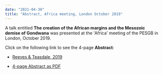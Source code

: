 ```yaml
---
date: "2021-04-30"
title: "Abstract, Africa meeting, London October 2019"
---
```

A talk entitled **The creation of the African margins and the Mesozoic demise of Gondwana** was presented at the 'Africa' meeting of the PESGB in London, October 2019.


Click on the following link to see the 4-page **Abstract**:



* [Reeves & Teasdale, 2019](http://www.reeves.nl/upload/The-creation-of-the-African-margins-revised.pdf)


* [4-page Abstract as PDF](http://www.reeves.nl/upload/Reeves-NACgeo2020-2pages.pdf)
